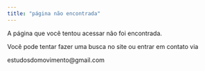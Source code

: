 ```yaml
---
title: "página não encontrada"
---
```


A página que você tentou acessar não foi encontrada.

Você pode tentar fazer uma busca no site ou entrar em contato via

estudosdomovimento\@gmail.com
